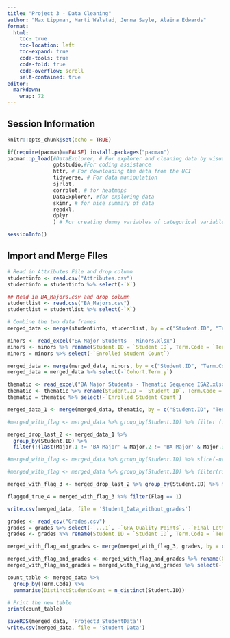 ```yaml
---
title: "Project 3 - Data Cleaning"
author: "Max Lippman, Marti Walstad, Jenna Sayle, Alaina Edwards"
format: 
  html:
    toc: true
    toc-location: left
    toc-expand: true
    code-tools: true 
    code-fold: true
    code-overflow: scroll
    self-contained: true
editor: 
  markdown: 
    wrap: 72
---
```


## Session Information
```r
knitr::opts_chunk$set(echo = TRUE)

if(require(pacman)==FALSE) install.packages("pacman")
pacman::p_load(#DataExplorer, # For explorer and cleaning data by visualizing missing values.
               gptstudio,#For coding assistance
               httr, # For downloading the data from the UCI
               tidyverse, # For data manipulation
               sjPlot, 
               corrplot, # for heatmaps
               DataExplorer, #for exploring data
               skimr, # for nice summary of data
               readxl,
               dplyr
               ) # For creating dummy variables of categorical variables automatically.)
```

```r
sessionInfo()
```

## Import and Merge FIles
```r
# Read in Attributes File and drop column
studentinfo <- read.csv("Attributes.csv")
studentinfo = studentinfo %>% select(-`X`)

## Read in BA_Majors.csv and drop column
studentlist <- read.csv("BA_Majors.csv")
studentlist = studentlist %>% select(-`X`)

# Combine the two data frames
merged_data <- merge(studentinfo, studentlist, by = c("Student.ID", "Term.Code"))
```


```r
minors <- read_excel("BA Major Students - Minors.xlsx")
minors <- minors %>% rename(Student.ID = `Student ID`, Term.Code = `Term Code`, Cohort.Term = `Cohort Term`)
minors = minors %>% select(-`Enrolled Student Count`)

merged_data <- merge(merged_data, minors, by = c("Student.ID", "Term.Code"), all.x = TRUE, all.y = TRUE)
merged_data = merged_data %>% select(-`Cohort.Term.y`)

```

```r
thematic <- read_excel("BA Major Students - Thematic Sequence ISA2.xlsx")
thematic <- thematic %>% rename(Student.ID = `Student ID`, Term.Code = `Term Code`, Thematic.Sequence.Title = `Thematic Sequence Title`)
thematic = thematic %>% select(-`Enrolled Student Count`)

merged_data_1 <- merge(merged_data, thematic, by = c("Student.ID", "Term.Code"), all.x = TRUE, all.y = TRUE)
```

```r
#merged_with_flag <- merged_data %>% group_by(Student.ID) %>% filter (!( last(!(Major.1 == 'BA Major' | Major.2 == 'BA Major' | Major.3 == 'BA Major' |Minor == 'Business Analytics' | Thematic.Sequence.Title == 'ISA2 Applied Business Statistics'))))
```

```r
merged_drop_last_2 <- merged_data_1 %>%
  group_by(Student.ID) %>%
  filter(!(last(Major.1 != 'BA Major' & Major.2 != 'BA Major' & Major.3 != 'BA Major' & Minor != 'Business Analytics' & Thematic.Sequence.Title != 'ISA2 Applied Business Statistics', order_by = Term.Code) & row_number() == n()))

```

```r
#merged_with_flag <- merged_data %>% group_by(Student.ID) %>% slice(-n()) %>%ungroup() %>% filter(!(last((Major.1 == 'BA Major' | Major.2 == 'BA Major' | Major.3 == 'BA Major' | Minor == 'Business Analytics' | Thematic.Sequence.Title == 'ISA2 Applied Business Statistics'))))
```

```r
#merged_with_flag <- merged_data %>% group_by(Student.ID) %>% filter(row_number() < n()) %>%ungroup() %>%filter(!last(Major.1 == 'BA Major' | Major.2 == 'BA Major' | Major.3 == 'BA Major' | Minor == 'Business Analytics' | Thematic.Sequence.Title == 'ISA2 Applied Business Statistics', order_by = Term.Code))
```

```r
merged_with_flag_3 <- merged_drop_last_2 %>% group_by(Student.ID) %>% mutate (Flag = ifelse(n() < 8 & tail(Term.Code, 1) != '202410', 1,0)) %>% ungroup()
```

```r
flagged_true_4 = merged_with_flag_3 %>% filter(Flag == 1)
```

```r
write.csv(merged_data, file = 'Student_Data_without_grades')
```

```r
grades <- read_csv("Grades.csv")
grades = grades %>% select(-`...1`, -`GPA Quality Points`, -`Final Letter Grade`)
grades <- grades %>% rename(Student.ID = `Student ID`, Term.Code = `Term Code`, `Final Letter Grade Group` = `Final Letter Grade Group`)

merged_with_flag_and_grades <- merge(merged_with_flag_3, grades, by = c("Student.ID", "Term.Code"), all.x = TRUE, all.y = TRUE)

merged_with_flag_and_grades <- merged_with_flag_and_grades %>% rename(Cohort.Term = `Cohort.Term.x`)
merged_with_flag_and_grades = merged_with_flag_and_grades %>% select(-`Earned Academic Credit`)
```

```r
count_table <- merged_data %>%
  group_by(Term.Code) %>%
  summarise(DistinctStudentCount = n_distinct(Student.ID))

# Print the new table
print(count_table)
```

```r
saveRDS(merged_data, 'Project3_StudentData')
write.csv(merged_data, file = 'Student Data')
```

